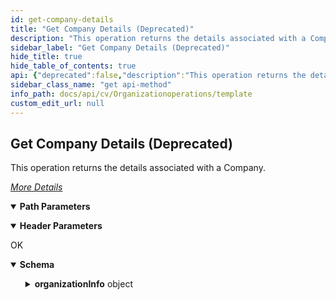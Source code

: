 ```yaml
---
id: get-company-details
title: "Get Company Details (Deprecated)"
description: "This operation returns the details associated with a Company."
sidebar_label: "Get Company Details (Deprecated)"
hide_title: true
hide_table_of_contents: true
api: {"deprecated":false,"description":"This operation returns the details associated with a Company.\n\n[_More Details_](http://documentation.commvault.com/commvault/v11/article?p=92475.htm)","operationId":"Get Company Details","parameters":[{"description":"","in":"header","name":"Authtoken","required":true,"schema":{"example":"{{TOKEN}}","type":"string"}},{"description":"","in":"path","name":"OrganizationId","required":true,"schema":{"type":"string"}}],"tags":["Organization Operations"],"responses":{"200":{"description":"OK","content":{"application/json":{"schema":{"type":"object","properties":{"organizationInfo":{"type":"object","properties":{"organization":{"type":"object","properties":{"serviceType":{"type":"integer"},"flags":{"type":"integer"},"description":{"type":"string"},"login":{"type":"string"},"enabled":{"type":"integer"},"useSecureLdap":{"type":"integer"},"connectName":{"type":"string"},"port":{"type":"integer"},"tppm":{"type":"object","properties":{"enable":{"type":"boolean"},"tppmType":{"type":"integer"},"proxyInformation":{"type":"object","properties":{"portNumber":{"type":"integer"},"proxyEntity":{"type":"object","properties":{"clientName":{"type":"string"},"clientId":{"type":"integer"},"_type_":{"type":"integer"}}}}}}},"emailDomainNames":{"type":"array","items":{"type":"string"}},"resourceProvider":{"type":"object","properties":{"domainName":{"type":"string"},"id":{"type":"integer"}}},"shortName":{"type":"object","properties":{"domainName":{"type":"string"},"id":{"type":"integer"}}}}},"organizationProperties":{"type":"object","properties":{"physicalDeviceCount":{"type":"integer"},"authCode":{"type":"string"},"deviceCount":{"type":"integer"},"orgCreationDateTime":{"type":"integer"},"hypervisiorCount":{"type":"integer"},"totalMachineCount":{"type":"integer"},"enableAuthCodeGen":{"type":"boolean"},"miscMachineCount":{"type":"integer"},"serverCount":{"type":"integer"},"userCount":{"type":"integer"},"vmCount":{"type":"integer"},"primaryContacts":{"type":"array","items":{"type":"object","properties":{"fullName":{"type":"string"},"user":{"type":"object","properties":{"_type_":{"type":"integer"},"userName":{"type":"string"},"userId":{"type":"integer"}}}}}}}}}}},"x-examples":{"Example 1":{"organizationInfo":{"organization":{"serviceType":5,"flags":0,"description":"test Company","login":"","enabled":1,"useSecureLdap":0,"connectName":"test Company","port":0,"tppm":{"enable":false,"tppmType":4,"proxyInformation":{"portNumber":0,"proxyEntity":{"clientName":"0","clientId":0,"_type_":3}}},"emailDomainNames":["mail.com"],"resourceProvider":{"domainName":"Qinetix Commcell","id":0},"shortName":{"domainName":"testalias","id":16}},"organizationProperties":{"physicalDeviceCount":0,"authCode":"","deviceCount":0,"orgCreationDateTime":1507659390,"hypervisiorCount":0,"totalMachineCount":0,"enableAuthCodeGen":false,"miscMachineCount":0,"serverCount":0,"userCount":1,"vmCount":0,"primaryContacts":[{"fullName":"testadmin","user":{"_type_":13,"userName":"testalias\\testmail2","userId":140}}]}}}}},"examples":{"Example 1":{"value":{"organizationInfo":{"organization":{"serviceType":5,"flags":0,"description":"test Company","login":"","enabled":1,"useSecureLdap":0,"connectName":"test Company","port":0,"tppm":{"enable":false,"tppmType":4,"proxyInformation":{"portNumber":0,"proxyEntity":{"clientName":"0","clientId":0,"_type_":3}}},"emailDomainNames":["mail.com"],"resourceProvider":{"domainName":"Qinetix Commcell","id":0},"shortName":{"domainName":"testalias","id":16}},"organizationProperties":{"physicalDeviceCount":0,"authCode":"","deviceCount":0,"orgCreationDateTime":1507659390,"hypervisiorCount":0,"totalMachineCount":0,"enableAuthCodeGen":false,"miscMachineCount":0,"serverCount":0,"userCount":1,"vmCount":0,"primaryContacts":[{"fullName":"testadmin","user":{"_type_":13,"userName":"testalias\\testmail2","userId":140}}]}}}}}}}}},"method":"get","path":"/Organization/{OrganizationId}","servers":[{"url":"http://{hostname}/webconsole/api","variables":{"hostname":{"default":"localhost","description":"Webconsole"}}}],"info":{"title":"Template","contact":{},"version":"1.0","description":"Template"},"postman":{"name":"Get Company Details (Deprecated)","description":{"content":"This operation returns the details associated with a Company.\n\n[_More Details_](http://documentation.commvault.com/commvault/v11/article?p=92475.htm)","type":"text/plain"},"url":{"path":["Organization",":OrganizationId"],"host":["{{baseUrl}}"],"query":[],"variable":[{"disabled":false,"description":{"content":"(Required) ","type":"text/plain"},"type":"any","value":"","key":"OrganizationId"}]},"header":[{"disabled":false,"description":{"content":"(Required) ","type":"text/plain"},"key":"Authtoken","value":""},{"key":"Accept","value":"application/json"}],"method":"GET"}}
sidebar_class_name: "get api-method"
info_path: docs/api/cv/Organizationoperations/template
custom_edit_url: null
---
```



## Get Company Details (Deprecated)



This operation returns the details associated with a Company.

[_More Details_](http://documentation.commvault.com/commvault/v11/article?p=92475.htm)

<details style={{"marginBottom":"1rem"}} data-collapsed={false} open={true}><summary style={{}}><strong>Path Parameters</strong></summary><div><ul><ParamsItem className={"paramsItem"} param={{"description":"","in":"path","name":"OrganizationId","required":true,"schema":{"type":"string"}}}></ParamsItem></ul></div></details><details style={{"marginBottom":"1rem"}} data-collapsed={false} open={true}><summary style={{}}><strong>Header Parameters</strong></summary><div><ul><ParamsItem className={"paramsItem"} param={{"description":"","in":"header","name":"Authtoken","required":true,"schema":{"example":"{{TOKEN}}","type":"string"}}}></ParamsItem></ul></div></details><div><ApiTabs><TabItem label={"200"} value={"200"}><div>

OK

</div><div><MimeTabs schemaType={"response"}><TabItem label={"application/json"} value={"application/json"}><SchemaTabs><TabItem label={"Schema"} value={"Schema"}><details style={{}} data-collapsed={false} open={true}><summary style={{"textAlign":"left"}}><strong>Schema</strong></summary><div style={{"textAlign":"left","marginLeft":"1rem"}}></div><ul style={{"marginLeft":"1rem"}}><SchemaItem collapsible={true} className={"schemaItem"}><details style={{}}><summary style={{}}><strong>organizationInfo</strong><span style={{"opacity":"0.6"}}> object</span></summary><div style={{"marginLeft":"1rem"}}><SchemaItem collapsible={true} className={"schemaItem"}><details style={{}}><summary style={{}}><strong>organization</strong><span style={{"opacity":"0.6"}}> object</span></summary><div style={{"marginLeft":"1rem"}}><SchemaItem collapsible={false} name={"serviceType"} required={false} deprecated={undefined} schemaDescription={undefined} schemaName={"integer"} qualifierMessage={undefined} defaultValue={undefined}></SchemaItem><SchemaItem collapsible={false} name={"flags"} required={false} deprecated={undefined} schemaDescription={undefined} schemaName={"integer"} qualifierMessage={undefined} defaultValue={undefined}></SchemaItem><SchemaItem collapsible={false} name={"description"} required={false} deprecated={undefined} schemaDescription={undefined} schemaName={"string"} qualifierMessage={undefined} defaultValue={undefined}></SchemaItem><SchemaItem collapsible={false} name={"login"} required={false} deprecated={undefined} schemaDescription={undefined} schemaName={"string"} qualifierMessage={undefined} defaultValue={undefined}></SchemaItem><SchemaItem collapsible={false} name={"enabled"} required={false} deprecated={undefined} schemaDescription={undefined} schemaName={"integer"} qualifierMessage={undefined} defaultValue={undefined}></SchemaItem><SchemaItem collapsible={false} name={"useSecureLdap"} required={false} deprecated={undefined} schemaDescription={undefined} schemaName={"integer"} qualifierMessage={undefined} defaultValue={undefined}></SchemaItem><SchemaItem collapsible={false} name={"connectName"} required={false} deprecated={undefined} schemaDescription={undefined} schemaName={"string"} qualifierMessage={undefined} defaultValue={undefined}></SchemaItem><SchemaItem collapsible={false} name={"port"} required={false} deprecated={undefined} schemaDescription={undefined} schemaName={"integer"} qualifierMessage={undefined} defaultValue={undefined}></SchemaItem><SchemaItem collapsible={true} className={"schemaItem"}><details style={{}}><summary style={{}}><strong>tppm</strong><span style={{"opacity":"0.6"}}> object</span></summary><div style={{"marginLeft":"1rem"}}><SchemaItem collapsible={false} name={"enable"} required={false} deprecated={undefined} schemaDescription={undefined} schemaName={"boolean"} qualifierMessage={undefined} defaultValue={undefined}></SchemaItem><SchemaItem collapsible={false} name={"tppmType"} required={false} deprecated={undefined} schemaDescription={undefined} schemaName={"integer"} qualifierMessage={undefined} defaultValue={undefined}></SchemaItem><SchemaItem collapsible={true} className={"schemaItem"}><details style={{}}><summary style={{}}><strong>proxyInformation</strong><span style={{"opacity":"0.6"}}> object</span></summary><div style={{"marginLeft":"1rem"}}><SchemaItem collapsible={false} name={"portNumber"} required={false} deprecated={undefined} schemaDescription={undefined} schemaName={"integer"} qualifierMessage={undefined} defaultValue={undefined}></SchemaItem><SchemaItem collapsible={true} className={"schemaItem"}><details style={{}}><summary style={{}}><strong>proxyEntity</strong><span style={{"opacity":"0.6"}}> object</span></summary><div style={{"marginLeft":"1rem"}}><SchemaItem collapsible={false} name={"clientName"} required={false} deprecated={undefined} schemaDescription={undefined} schemaName={"string"} qualifierMessage={undefined} defaultValue={undefined}></SchemaItem><SchemaItem collapsible={false} name={"clientId"} required={false} deprecated={undefined} schemaDescription={undefined} schemaName={"integer"} qualifierMessage={undefined} defaultValue={undefined}></SchemaItem><SchemaItem collapsible={false} name={"_type_"} required={false} deprecated={undefined} schemaDescription={undefined} schemaName={"integer"} qualifierMessage={undefined} defaultValue={undefined}></SchemaItem></div></details></SchemaItem></div></details></SchemaItem></div></details></SchemaItem><SchemaItem collapsible={false} name={"emailDomainNames"} required={false} deprecated={undefined} schemaDescription={undefined} schemaName={"string[]"} qualifierMessage={undefined} defaultValue={undefined}></SchemaItem><SchemaItem collapsible={true} className={"schemaItem"}><details style={{}}><summary style={{}}><strong>resourceProvider</strong><span style={{"opacity":"0.6"}}> object</span></summary><div style={{"marginLeft":"1rem"}}><SchemaItem collapsible={false} name={"domainName"} required={false} deprecated={undefined} schemaDescription={undefined} schemaName={"string"} qualifierMessage={undefined} defaultValue={undefined}></SchemaItem><SchemaItem collapsible={false} name={"id"} required={false} deprecated={undefined} schemaDescription={undefined} schemaName={"integer"} qualifierMessage={undefined} defaultValue={undefined}></SchemaItem></div></details></SchemaItem><SchemaItem collapsible={true} className={"schemaItem"}><details style={{}}><summary style={{}}><strong>shortName</strong><span style={{"opacity":"0.6"}}> object</span></summary><div style={{"marginLeft":"1rem"}}><SchemaItem collapsible={false} name={"domainName"} required={false} deprecated={undefined} schemaDescription={undefined} schemaName={"string"} qualifierMessage={undefined} defaultValue={undefined}></SchemaItem><SchemaItem collapsible={false} name={"id"} required={false} deprecated={undefined} schemaDescription={undefined} schemaName={"integer"} qualifierMessage={undefined} defaultValue={undefined}></SchemaItem></div></details></SchemaItem></div></details></SchemaItem><SchemaItem collapsible={true} className={"schemaItem"}><details style={{}}><summary style={{}}><strong>organizationProperties</strong><span style={{"opacity":"0.6"}}> object</span></summary><div style={{"marginLeft":"1rem"}}><SchemaItem collapsible={false} name={"physicalDeviceCount"} required={false} deprecated={undefined} schemaDescription={undefined} schemaName={"integer"} qualifierMessage={undefined} defaultValue={undefined}></SchemaItem><SchemaItem collapsible={false} name={"authCode"} required={false} deprecated={undefined} schemaDescription={undefined} schemaName={"string"} qualifierMessage={undefined} defaultValue={undefined}></SchemaItem><SchemaItem collapsible={false} name={"deviceCount"} required={false} deprecated={undefined} schemaDescription={undefined} schemaName={"integer"} qualifierMessage={undefined} defaultValue={undefined}></SchemaItem><SchemaItem collapsible={false} name={"orgCreationDateTime"} required={false} deprecated={undefined} schemaDescription={undefined} schemaName={"integer"} qualifierMessage={undefined} defaultValue={undefined}></SchemaItem><SchemaItem collapsible={false} name={"hypervisiorCount"} required={false} deprecated={undefined} schemaDescription={undefined} schemaName={"integer"} qualifierMessage={undefined} defaultValue={undefined}></SchemaItem><SchemaItem collapsible={false} name={"totalMachineCount"} required={false} deprecated={undefined} schemaDescription={undefined} schemaName={"integer"} qualifierMessage={undefined} defaultValue={undefined}></SchemaItem><SchemaItem collapsible={false} name={"enableAuthCodeGen"} required={false} deprecated={undefined} schemaDescription={undefined} schemaName={"boolean"} qualifierMessage={undefined} defaultValue={undefined}></SchemaItem><SchemaItem collapsible={false} name={"miscMachineCount"} required={false} deprecated={undefined} schemaDescription={undefined} schemaName={"integer"} qualifierMessage={undefined} defaultValue={undefined}></SchemaItem><SchemaItem collapsible={false} name={"serverCount"} required={false} deprecated={undefined} schemaDescription={undefined} schemaName={"integer"} qualifierMessage={undefined} defaultValue={undefined}></SchemaItem><SchemaItem collapsible={false} name={"userCount"} required={false} deprecated={undefined} schemaDescription={undefined} schemaName={"integer"} qualifierMessage={undefined} defaultValue={undefined}></SchemaItem><SchemaItem collapsible={false} name={"vmCount"} required={false} deprecated={undefined} schemaDescription={undefined} schemaName={"integer"} qualifierMessage={undefined} defaultValue={undefined}></SchemaItem><SchemaItem collapsible={true} className={"schemaItem"}><details style={{}}><summary style={{}}><strong>primaryContacts</strong><span style={{"opacity":"0.6"}}> object[]</span></summary><div style={{"marginLeft":"1rem"}}><SchemaItem collapsible={false} name={"fullName"} required={false} deprecated={undefined} schemaDescription={undefined} schemaName={"string"} qualifierMessage={undefined} defaultValue={undefined}></SchemaItem><SchemaItem collapsible={true} className={"schemaItem"}><details style={{}}><summary style={{}}><strong>user</strong><span style={{"opacity":"0.6"}}> object</span></summary><div style={{"marginLeft":"1rem"}}><SchemaItem collapsible={false} name={"_type_"} required={false} deprecated={undefined} schemaDescription={undefined} schemaName={"integer"} qualifierMessage={undefined} defaultValue={undefined}></SchemaItem><SchemaItem collapsible={false} name={"userName"} required={false} deprecated={undefined} schemaDescription={undefined} schemaName={"string"} qualifierMessage={undefined} defaultValue={undefined}></SchemaItem><SchemaItem collapsible={false} name={"userId"} required={false} deprecated={undefined} schemaDescription={undefined} schemaName={"integer"} qualifierMessage={undefined} defaultValue={undefined}></SchemaItem></div></details></SchemaItem></div></details></SchemaItem></div></details></SchemaItem></div></details></SchemaItem></ul></details></TabItem><TabItem label={"Example (from schema)"} value={"Example (from schema)"}><ResponseSamples responseExample={"{\n  \"organizationInfo\": {\n    \"organization\": {\n      \"serviceType\": 0,\n      \"flags\": 0,\n      \"description\": \"string\",\n      \"login\": \"string\",\n      \"enabled\": 0,\n      \"useSecureLdap\": 0,\n      \"connectName\": \"string\",\n      \"port\": 0,\n      \"tppm\": {\n        \"enable\": true,\n        \"tppmType\": 0,\n        \"proxyInformation\": {\n          \"portNumber\": 0,\n          \"proxyEntity\": {\n            \"clientName\": \"string\",\n            \"clientId\": 0,\n            \"_type_\": 0\n          }\n        }\n      },\n      \"emailDomainNames\": [\n        \"string\"\n      ],\n      \"resourceProvider\": {\n        \"domainName\": \"string\",\n        \"id\": 0\n      },\n      \"shortName\": {\n        \"domainName\": \"string\",\n        \"id\": 0\n      }\n    },\n    \"organizationProperties\": {\n      \"physicalDeviceCount\": 0,\n      \"authCode\": \"string\",\n      \"deviceCount\": 0,\n      \"orgCreationDateTime\": 0,\n      \"hypervisiorCount\": 0,\n      \"totalMachineCount\": 0,\n      \"enableAuthCodeGen\": true,\n      \"miscMachineCount\": 0,\n      \"serverCount\": 0,\n      \"userCount\": 0,\n      \"vmCount\": 0,\n      \"primaryContacts\": [\n        {\n          \"fullName\": \"string\",\n          \"user\": {\n            \"_type_\": 0,\n            \"userName\": \"string\",\n            \"userId\": 0\n          }\n        }\n      ]\n    }\n  }\n}"} language={"json"}></ResponseSamples></TabItem><TabItem label={" Example 1"} value={" Example 1"}><ResponseSamples responseExample={"{\n  \"organizationInfo\": {\n    \"organization\": {\n      \"serviceType\": 5,\n      \"flags\": 0,\n      \"description\": \"test Company\",\n      \"login\": \"\",\n      \"enabled\": 1,\n      \"useSecureLdap\": 0,\n      \"connectName\": \"test Company\",\n      \"port\": 0,\n      \"tppm\": {\n        \"enable\": false,\n        \"tppmType\": 4,\n        \"proxyInformation\": {\n          \"portNumber\": 0,\n          \"proxyEntity\": {\n            \"clientName\": \"0\",\n            \"clientId\": 0,\n            \"_type_\": 3\n          }\n        }\n      },\n      \"emailDomainNames\": [\n        \"mail.com\"\n      ],\n      \"resourceProvider\": {\n        \"domainName\": \"Qinetix Commcell\",\n        \"id\": 0\n      },\n      \"shortName\": {\n        \"domainName\": \"testalias\",\n        \"id\": 16\n      }\n    },\n    \"organizationProperties\": {\n      \"physicalDeviceCount\": 0,\n      \"authCode\": \"\",\n      \"deviceCount\": 0,\n      \"orgCreationDateTime\": 1507659390,\n      \"hypervisiorCount\": 0,\n      \"totalMachineCount\": 0,\n      \"enableAuthCodeGen\": false,\n      \"miscMachineCount\": 0,\n      \"serverCount\": 0,\n      \"userCount\": 1,\n      \"vmCount\": 0,\n      \"primaryContacts\": [\n        {\n          \"fullName\": \"testadmin\",\n          \"user\": {\n            \"_type_\": 13,\n            \"userName\": \"testalias\\\\testmail2\",\n            \"userId\": 140\n          }\n        }\n      ]\n    }\n  }\n}"} language={"json"}></ResponseSamples></TabItem></SchemaTabs></TabItem></MimeTabs></div></TabItem></ApiTabs></div>
      